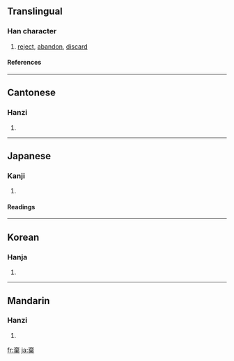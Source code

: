 {{see|弃}}

==Translingual==
===Han character===
{{Han char|rn=75|rad=木|as=08|sn=12|four=0090<sub>4</sub>|canj=卜戈廿木 (YITD)}}
# [[reject]], [[abandon]], [[discard]]
====References====
{{Han ref|kx=0531.150|dkj=14913|dj=0920.030|hdz=21237.070|uh=68C4|ud=26820|bh=B1F3|bd=45555}}

----
==Cantonese==
===Hanzi===
{{yue-hanzi|jyut=|y=hei3}}
# {{defn|Cantonese}}

----
==Japanese==
===Kanji===
{{ja-kanji|grade=c|rs=木08}}
# {{defn|Japanese}} 
====Readings====
{{ja-readings|on=[[き]] (ki)|kun=[[すてる]] (suteru)}}

----
==Korean==
===Hanja===
{{ko-hanja|hangeul=기|eumhun=|rv=gi|mr=ki|y=ki}}
# {{defn|Korean}}

----
==Mandarin==
===Hanzi===
{{cmn-hanzi|sim=弃|pin=[[qì]] ([[qi4]])|wg=ch'i<sup>4</sup>}}
# {{defn|Mandarin}}

[[fr:棄]]
[[ja:棄]]